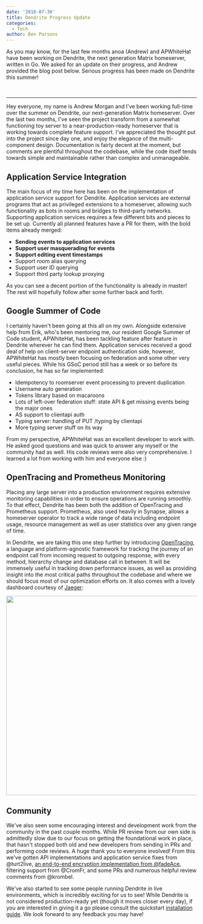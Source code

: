 ```yaml
---
date: '2018-07-30'
title: Dendrite Progress Update
categories:
  - Tech
author: Ben Parsons
---
```


As you may know, for the last few months anoa (Andrew) and APWhiteHat have been working on Dendrite, the next generation Matrix homeserver, written in Go. We asked for an update on their progress, and Andrew provided the blog post below. Serious progress has been made on Dendrite this summer!

&nbsp;

<hr />

Hey everyone, my name is Andrew Morgan and I've been working full-time over the summer on Dendrite, our next-generation Matrix homeserver. Over the last two months, I've seen the project transform from a somewhat functioning toy server to a near-production-ready homeserver that is working towards complete feature support. I've appreciated the thought put into the project since day one, and enjoy the elegance of the multi-component design. Documentation is fairly decent at the moment, but comments are plentiful throughout the codebase, while the code itself tends towards simple and maintainable rather than complex and unmanageable.

<h2>Application Service Integration
</h2>
The main focus of my time here has been on the implementation of application service support for Dendrite. Application services are external programs that act as privileged extensions to a homeserver, allowing such functionality as bots in rooms and bridges to third-party networks. Supporting application services requires a few different bits and pieces to be set up. Currently all planned features have a PR for them, with the bold items already merged:

<ul>
 	<li><strong>Sending events to application services</strong></li>
 	<li><strong>Support user masquerading for events</strong></li>
 	<li><strong>Support editing event timestamps</strong></li>
 	<li>Support room alias querying</li>
 	<li>Support user ID querying
</li>
 	<li>Support third party lookup proxying
</li>
</ul>
As you can see a decent portion of the functionality is already in master! The rest will hopefully follow after some further back and forth.

<h2>Google Summer of Code
</h2>
I certainly haven't been going at this all on my own. Alongside extensive help from Erik, who's been mentoring me, our resident Google Summer of Code student, APWhiteHat, has been tackling feature after feature in Dendrite wherever he can find them. Application services received a good deal of help on client-server endpoint authentication side, however, APWhiteHat has mostly been focusing on federation and some other very useful pieces. While his GSoC period still has a week or so before its conclusion, he has so far implemented:

<ul>
 	<li style="font-weight: 400;">Idempotency to roomserver event processing to prevent duplication
</li>
 	<li style="font-weight: 400;">Username auto generation
</li>
 	<li style="font-weight: 400;">Tokens library based on macaroons
</li>
 	<li style="font-weight: 400;">Lots of left-over federation stuff: state API &amp; get missing events being the major ones
</li>
 	<li style="font-weight: 400;">AS support to clientapi auth
</li>
 	<li style="font-weight: 400;">Typing server: handling of PUT /typing by clientapi
</li>
 	<li style="font-weight: 400;">More typing server stuff on its way
</li>
</ul>
From my perspective, APWhiteHat was an excellent developer to work with. He asked good questions and was quick to answer any myself or the community had as well. His code reviews were also very comprehensive. I learned a lot from working with him and everyone else :)

<h2>OpenTracing and Prometheus Monitoring
</h2>
Placing any large server into a production environment requires extensive monitoring capabilities in order to ensure operations are running smoothly. To that effect, Dendrite has been both the addition of OpenTracing and Prometheus support. Prometheus, also used heavily in Synapse, allows a homeserver operator to track a wide range of data including endpoint usage, resource management as well as user statistics over any given range of time.


In Dendrite, we are taking this one step further by introducing 
<a href="https://opentracing.io/">OpenTracing</a>, a language and platform-agnostic framework for tracking the journey of an endpoint call from incoming request to outgoing response, with every method, hierarchy change and database call in between. It will be immensely useful in tracking down performance issues, as well as providing insight into the most critical paths throughout the codebase and where we should focus most of our optimization efforts on. It also comes with a lovely dashboard courtesy of 
<a href="https://www.jaegertracing.io/">Jaeger</a>:


<a href="/blog/wp-content/uploads/2018/07/image1.png"><img class="alignnone size-large wp-image-3432" src="/blog/wp-content/uploads/2018/07/image1-1024x527.png" alt="" width="1024" height="527" /></a>
<h2>Community
</h2>
We've also seen some encouraging interest and development work from the community in the past couple months. While PR review from our own side is admittedly slow due to our focus on getting the foundational work in place, that hasn't stopped both old and new developers from sending in PRs and performing code reviews. A huge thank you to everyone involved! From this we've gotten API implementations and application service fixes from @turt2live, <a href="https://twitter.com/matrixdotorg/status/1022887733931520001">an end-to-end encryption implementation from @fadeAce</a>, filtering support from @CromFr, and some PRs and numerous helpful review comments from @krombel.


We've also started to see some people running Dendrite in live environments, which is incredibly exciting for us to see! While Dendrite is not considered production-ready yet (though it moves closer every day), if you are interested in giving it a go please consult the quickstart 
<a href="https://github.com/matrix-org/dendrite/blob/master/INSTALL.md">installation guide</a>. We look forward to any feedback you may have!
